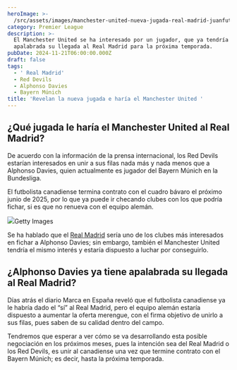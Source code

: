 ```yaml
---
heroImage: >-
  /src/assets/images/manchester-united-nueva-jugada-real-madrid-juanfutbol-1024x576.jpg
category: Premier League
description: >-
  El Manchester United se ha interesado por un jugador, que ya tendría
  apalabrada su llegada al Real Madrid para la próxima temporada.
pubDate: 2024-11-21T06:00:00.000Z
draft: false
tags:
  - ' Real Madrid'
  - Red Devils
  - Alphonso Davies
  - Bayern Múnich
title: 'Revelan la nueva jugada e haría el Manchester United '
---
```


## ¿Qué jugada le haría el Manchester United al Real Madrid?

De acuerdo con la información de la prensa internacional, los Red Devils estarían interesados en unir a sus filas nada más y nada menos que a Alphonso Davies, quien actualmente es jugador del Bayern Múnich en la Bundesliga.

El futbolista canadiense termina contrato con el cuadro bávaro el próximo junio de 2025, por lo que ya puede ir checando clubes con los que podría fichar, si es que no renueva con el equipo alemán.

![](/src/assets/images/JFB_20221227_JFB_28397_GettyImages-1245297928-1024x631.jpg)Getty Images

Se ha hablado que el [Real Madrid](https://juanfutbol.com/tema/real-madrid) sería uno de los clubes más interesados en fichar a Alphonso Davies; sin embargo, también el Manchester United tendría el mismo interés y estaría dispuesto a luchar por conseguirlo.

## ¿Alphonso Davies ya tiene apalabrada su llegada al Real Madrid?

Días atrás el diario Marca en España reveló que el futbolista canadiense ya le habría dado el “sí” al Real Madrid, pero el equipo alemán estaría dispuesto a aumentar la oferta merengue, con el firma objetivo de unirlo a sus filas, pues saben de su calidad dentro del campo.

Tendremos que esperar a ver cómo se va desarrollando esta posible negociación en los próximos meses, pues la intención sea del Real Madrid o los Red Devils, es unir al canadiense una vez que termine contrato con el Bayern Múnich; es decir, hasta la próxima temporada.
